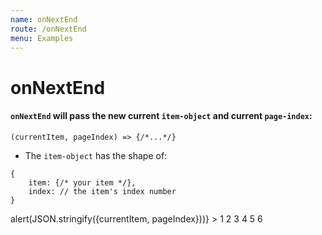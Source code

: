 ```yaml
---
name: onNextEnd
route: /onNextEnd
menu: Examples
---
```



# onNextEnd
#### `onNextEnd` will pass the new __current__ `item-object` and __current__ `page-index`:  
```
(currentItem, pageIndex) => {/*...*/}
```
- The `item-object` has the shape of:
```
{
    item: {/* your item */},
    index: // the item's index number 
}
```


<Playground >
    <Carousel 
        itemsToShow={2}
        onNextEnd={(currentItem, pageIndex) => alert(JSON.stringify({currentItem, pageIndex}))}
    >
    <Item someProp="cool1">1</Item>
    <Item someProp="cool2">2</Item>
    <Item someProp="cool3">3</Item>
    <Item someProp="cool4">4</Item>
    <Item someProp="cool5">5</Item>
    <Item someProp="cool6">6</Item>
    </Carousel>
</Playground>
